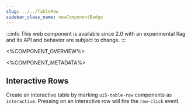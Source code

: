 ```yaml
---
slug: ../../TableRow
sidebar_class_name: newComponentBadge
---
```



:::info
This web component is available since 2.0 with an experimental flag and its API and behavior are subject to change.
:::

<%COMPONENT_OVERVIEW%>

<%COMPONENT_METADATA%>

## Interactive Rows

Create an interactive table by marking `ui5-table-row` components as `interactive`. Pressing on an interactive row
will fire the `row-click` event.

<Interactive />
